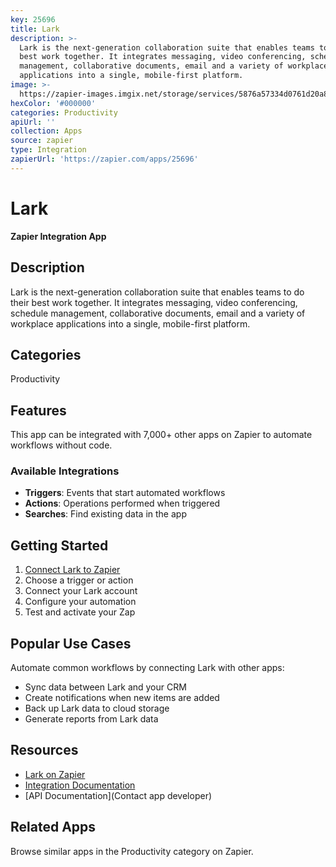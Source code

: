 ```yaml
---
key: 25696
title: Lark
description: >-
  Lark is the next-generation collaboration suite that enables teams to do their
  best work together. It integrates messaging, video conferencing, schedule
  management, collaborative documents, email and a variety of workplace
  applications into a single, mobile-first platform.
image: >-
  https://zapier-images.imgix.net/storage/services/5876a57334d0761d20a821d84a5e86ea.png?auto=format%2Ccompress&ixlib=python-3.0.0&q=50
hexColor: '#000000'
categories: Productivity
apiUrl: ''
collection: Apps
source: zapier
type: Integration
zapierUrl: 'https://zapier.com/apps/25696'
---
```

# Lark

**Zapier Integration App**

## Description

Lark is the next-generation collaboration suite that enables teams to do their best work together. It integrates messaging, video conferencing, schedule management, collaborative documents, email and a variety of workplace applications into a single, mobile-first platform.

## Categories

Productivity

## Features

This app can be integrated with 7,000+ other apps on Zapier to automate workflows without code.

### Available Integrations

- **Triggers**: Events that start automated workflows
- **Actions**: Operations performed when triggered
- **Searches**: Find existing data in the app

## Getting Started

1. [Connect Lark to Zapier](https://zapier.com/apps/25696)
2. Choose a trigger or action
3. Connect your Lark account
4. Configure your automation
5. Test and activate your Zap

## Popular Use Cases

Automate common workflows by connecting Lark with other apps:

- Sync data between Lark and your CRM
- Create notifications when new items are added
- Back up Lark data to cloud storage
- Generate reports from Lark data

## Resources

- [Lark on Zapier](https://zapier.com/apps/25696)
- [Integration Documentation](https://zapier.com/apps/25696/integrations)
- [API Documentation](Contact app developer)

## Related Apps

Browse similar apps in the Productivity category on Zapier.

